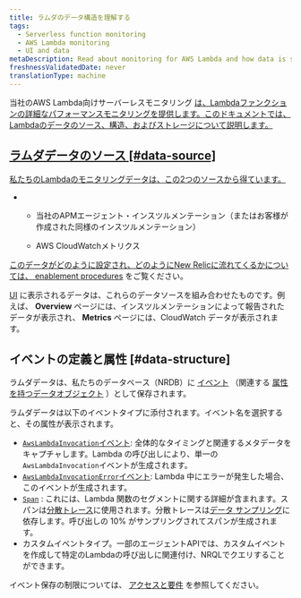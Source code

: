```yaml
---
title: ラムダのデータ構造を理解する
tags:
  - Serverless function monitoring
  - AWS Lambda monitoring
  - UI and data
metaDescription: Read about monitoring for AWS Lambda and how data is structured and stored.
freshnessValidatedDate: never
translationType: machine
---
```


当社のAWS Lambda向けサーバーレスモニタリング [は、Lambdaファンクションの詳細なパフォーマンスモニタリングを提供します。このドキュメントでは、Lambdaのデータのソース、構造、およびストレージについて説明します。](/docs/introduction-new-relic-monitoring-aws-lambda)

## [ラムダデータのソース \[#data-source\]](/docs/introduction-new-relic-monitoring-aws-lambda)

[私たちのLambdaのモニタリングデータは、この2つのソースから得ています。](/docs/introduction-new-relic-monitoring-aws-lambda)

* * 当社のAPMエージェント・インスツルメンテーション（またはお客様が作成された同様のインスツルメンテーション）

  * AWS CloudWatchメトリクス

[このデータがどのように設定され、どのようにNew Relicに流れてくるかについては、 ](/docs/introduction-new-relic-monitoring-aws-lambda)[enablement procedures](/docs/install-enable-new-relics-monitoring-aws-lambda) をご覧ください。

[UI](/docs/lambda-monitoring-ui) に表示されるデータは、これらのデータソースを組み合わせたものです。例えば、 **Overview** ページには、インスツルメンテーションによって報告されたデータが表示され、 **Metrics** ページには、CloudWatch データが表示されます。

## イベントの定義と属性 [#data-structure]

ラムダデータは、私たちのデータベース（NRDB）に [イベント](/docs/using-new-relic/welcome-new-relic/getting-started/glossary#event) （関連する [属性を持つデータオブジェクト](/docs/using-new-relic/welcome-new-relic/getting-started/glossary#attribute) ）として保存されます。

ラムダデータは以下のイベントタイプに添付されます。イベント名を選択すると、その属性が表示されます。

* [`AwsLambdaInvocation`イベント](/attribute-dictionary/?event=AwsLambdaInvocation): 全体的なタイミングと関連するメタデータをキャプチャします。Lambda の呼び出しにより、単一の`AwsLambdaInvocation`イベントが生成されます。
* [`AwsLambdaInvocationError`イベント](/attribute-dictionary/?event=AwsLambdaInvocationError): Lambda 中にエラーが発生した場合、このイベントが生成されます。
* [`Span`](/attribute-dictionary/?event=Span) : これには、Lambda 関数のセグメントに関する詳細が含まれます。スパンは[分散トレース](/docs/apm/distributed-tracing/getting-started/introduction-distributed-tracing)に使用されます。分散トレースは[データ サンプリング](/docs/apm/distributed-tracing/getting-started/how-new-relic-distributed-tracing-works#sampling)に依存します。呼び出しの 10% がサンプリングされてスパンが生成されます。
* カスタムイベントタイプ。一部のエージェントAPIでは、カスタムイベントを作成して特定のLambdaの呼び出しに関連付け、NRQLでクエリすることができます。

イベント保存の制限については、 [アクセスと要件](/docs/introduction-new-relic-monitoring-aws-lambda#requirements) を参照してください。
